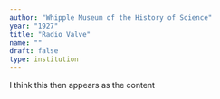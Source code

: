 ```yaml
---
author: "Whipple Museum of the History of Science"
year: "1927"
title: "Radio Valve"
name: ""
draft: false
type: institution
---
```

I think this then appears as the content
